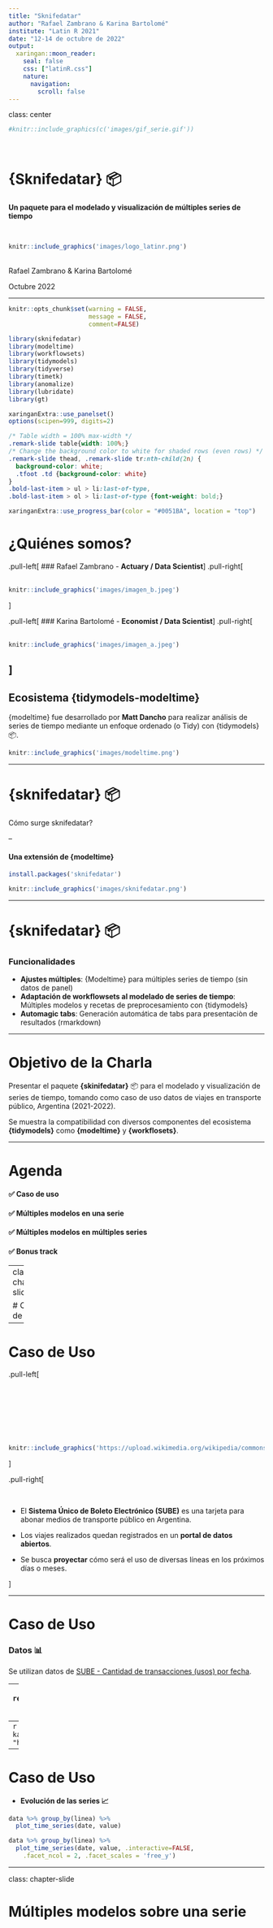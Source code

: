 ```yaml
---
title: "Sknifedatar"
author: "Rafael Zambrano & Karina Bartolomé"
institute: "Latin R 2021"
date: "12-14 de octubre de 2022"
output:
  xaringan::moon_reader:
    seal: false
    css: ["latinR.css"]
    nature:
      navigation: 
        scroll: false
---
```


class: center

```r
#knitr::include_graphics(c('images/gif_serie.gif'))
```


<br>



# {Sknifedatar}  📦


**Un paquete para el modelado y visualización de múltiples series de tiempo**

<br>

```r
knitr::include_graphics('images/logo_latinr.png')
```

<br>
Rafael Zambrano & Karina Bartolomé

Octubre 2022

---


```r
knitr::opts_chunk$set(warning = FALSE, 
                      message = FALSE, 
                      comment=FALSE)
```


```r
library(sknifedatar)
library(modeltime)
library(workflowsets)
library(tidymodels)
library(tidyverse)
library(timetk)
library(anomalize) 
library(lubridate)
library(gt)
```


```r
xaringanExtra::use_panelset()
options(scipen=999, digits=2)
```


```css
/* Table width = 100% max-width */
.remark-slide table{width: 100%;}
/* Change the background color to white for shaded rows (even rows) */
.remark-slide thead, .remark-slide tr:nth-child(2n) {
  background-color: white;
  .tfoot .td {background-color: white}
}
.bold-last-item > ul > li:last-of-type,
.bold-last-item > ol > li:last-of-type {font-weight: bold;}
```


```r
xaringanExtra::use_progress_bar(color = "#0051BA", location = "top")
```

# ¿Quiénes somos?

.pull-left[
### Rafael Zambrano
- **Actuary / Data Scientist**
]
.pull-right[
<br>
<br>
```r
knitr::include_graphics('images/imagen_b.jpeg')
```
]

.pull-left[
### Karina Bartolomé
- **Economist / Data Scientist**
]
.pull-right[
<br>
<br>
```r
knitr::include_graphics('images/imagen_a.jpeg')
```
]
---

## Ecosistema {tidymodels-modeltime}

{modeltime} fue desarrollado por **Matt Dancho** para realizar análisis de series de tiempo mediante un enfoque ordenado (o Tidy) con {tidymodels} 📦. 

```r
knitr::include_graphics('images/modeltime.png')
```


---

# {sknifedatar} 📦

Cómo surge sknifedatar?

--

#### Una extensión de **{modeltime}**

```r
install.packages('sknifedatar')
```


```r
knitr::include_graphics('images/sknifedatar.png')
```

---

# {sknifedatar} 📦

### Funcionalidades

- **Ajustes múltiples**: {Modeltime} para múltiples series de tiempo (sin datos de panel)
- **Adaptación de workflowsets al modelado de series de tiempo**: Múltiples modelos y recetas de preprocesamiento con {tidymodels}
- **Automagic tabs**: Generación automática de tabs para presentaciòn de resultados (rmarkdown)

---

# Objetivo de la Charla

Presentar el paquete **{skinifedatar}** 📦 para el modelado y visualización de series de tiempo, tomando como caso de uso datos de viajes en transporte público, Argentina (2021-2022). 

Se muestra la compatibilidad con diversos componentes del ecosistema **{tidymodels}** como **{modeltime}**  y **{workflosets}**.

---

# Agenda

#### ✅ Caso de uso
#### ✅ Múltiples modelos en una serie
#### ✅ Múltiples modelos en múltiples series
#### ✅ Bonus track

---
class: chapter-slide

# Caso de Uso

---

# Caso de Uso

.pull-left[

<br>
<br>
<br>
<br>
<br>
<br>

```r
knitr::include_graphics('https://upload.wikimedia.org/wikipedia/commons/thumb/1/14/SUBE_frente.svg/413px-SUBE_frente.svg.png')
```
]

.pull-right[

<br>


- El **Sistema Único de Boleto Electrónico (SUBE)** es una tarjeta para abonar medios de transporte público en Argentina. 

- Los viajes realizados quedan registrados en un **portal de datos abiertos**. 

- Se busca **proyectar** cómo será el uso de diversas líneas en los próximos días o meses. 


]


---

# Caso de Uso

### Datos 📊

Se utilizan datos de [SUBE - Cantidad de transacciones (usos) por fecha
](https://datos.gob.ar/dataset/transporte-sube---cantidad-transacciones-usos-por-fecha). 

--
```r
data <- read_csv('data/df_sube.csv') %>% 
  rename(date=fecha, value=n)
```
--
```r
data %>% head(4) %>% kableExtra::kable(format = "html")
```

---

# Caso de Uso

* **Evolución de las series 📈**

```r
data %>% group_by(linea) %>%
  plot_time_series(date, value) 
```

```r
data %>% group_by(linea) %>%
  plot_time_series(date, value, .interactive=FALSE,
    .facet_ncol = 2, .facet_scales = 'free_y') 
```


---

class: chapter-slide

# Múltiples modelos sobre una serie

<br> 
<br> 
<br> 
<br> 
<br> 
<br> 
<br> 
<br> 
<br> 
<br> 
<br> 
<br> 
<br> 
<br> 
<br> 
<br> 
<br> 
<br> 
<br> 
<br>
<br>
       
<div:<span style="color:white">        Introducción a modeltime</span>



---


# Múltiples modelos sobre una serie

* **Seleccion de datos**: Se selecciona el departamento **Ferrocarril Roca** 

```r
data_ffcc_roca <- data %>% 
  filter(linea=='FFCC ROCA') %>% 
  select(-linea) %>% ungroup()
```


```r
data_ffcc_roca %>% head(5) %>% kableExtra::kable(format = "html")
```

---

## Múltiples modelos sobre una serie

* **Partición de datos**: Se particiona el dataset en train y test ✂️

```r
splits <- data_ffcc_roca %>%  initial_time_split(prop = 0.9)
```


```r
splits %>% tk_time_series_cv_plan() %>%
  plot_time_series_cv_plan(date, value, .title='Partición temporal') 
```

---

## Múltiples modelos sobre una serie

* **Preprocesamiento / Recetas 🧁**: Se crea una receta de preprocesamiento, incluye la fórmula a estimar y un paso adicional que añade variables en función de la fecha.

```r
receta <- recipe(value ~ date, data = training(splits)) %>%
  
  step_date(date, 
            features = c('week', 'month','year','quarter','semester'))
```


```r
receta %>% prep() %>% juice() %>% head(1) %>% gt()
```


---

## Múltiples modelos sobre una serie

* **Modelos**: Definición y ajuste de modelos sobre train

```r
# Modelo: Auto-ARIMA
m_autoarima <- arima_reg() %>% 
  set_engine('auto_arima') %>%  
  fit(value~date, data=training(splits))
```


```r
# Modelo: regresión lineal
m_reg_lineal <- linear_reg() %>%
  set_engine("lm") %>%
  fit(value ~ as.numeric(date) + 
              factor(month(date, label = TRUE), ordered = FALSE)+
              factor(wday(date, label=TRUE), ordered=FALSE),
      data = training(splits))
```

```r
# Workflow: prophet boosted
m_prophet_boost <- workflow() %>% 
  add_recipe(receta) %>% 
  add_model(prophet_boost(mode='regression') %>%
            set_engine("prophet_xgboost")) %>% 
  fit(data = training(splits))
```

---

## Múltiples modelos sobre una serie

* **Modeltime Table**

El objeto central del ecosistema **{modeltime}** 📦 es el **modeltime_table**, el cual incluye todos los modelos entrenados para realizar comparaciones. 

```r
modelos <- modeltime_table(m_autoarima,
                           m_reg_lineal,
                           m_prophet_boost
                           )
```

```r
#saveRDS(modelos, 'modelos/modelos_ffcc_roca.rds')
modelos <- readRDS('modelos/modelos_ffcc_roca.rds')
```


```r
modelos %>% rmarkdown::paged_table(list(rows.print = 6))
```


---

## Múltiples modelos sobre una serie

* **Métricas en Test**

```r
calibration_table  <- modelos %>% 
  modeltime_calibrate(new_data = testing(splits))
```

--

```r
calibration_table %>% 
  modeltime_accuracy()
```

```r
calibration_table %>% modeltime_accuracy() %>% 
  select(-.type) %>% 
  rmarkdown::paged_table(list(rows.print = 6))
```


---

## Múltiples modelos sobre una serie

* **Métricas en Test**

```r
forecast_series <- calibration_table %>% 
  modeltime_forecast(
    new_data    = testing(splits),
    actual_data = data_ffcc_roca)
```

---

## Múltiples modelos sobre una serie

* **Métricas en Test**

```r
forecast_series %>% plot_modeltime_forecast()
```

```r
forecast_series %>% 
  plot_modeltime_forecast(
    .legend_max_width     = 30, 
    .interactive          = TRUE,
    .conf_interval_alpha  = 0.2
  )
```

---

## Múltiples modelos sobre una serie

* **Refit y pronostico (próximos 2 meses)**

```r
refit_tbl <- calibration_table %>%
  filter(.model_id %in% c(1)) %>% 
  modeltime_refit(data = data_ffcc_roca)
```


```r
forecast_final <- refit_tbl %>% 
  modeltime_forecast(
    actual_data = data_ffcc_roca,
    h='2 months'
  )
```

---
## Múltiples modelos sobre una serie

* **Visualización de la proyección a 2 meses**

```r
forecast_final %>% plot_modeltime_forecast()
```

```r
forecast_final %>% 
  plot_modeltime_forecast(
    .legend_max_width = 30, 
    .interactive      = FALSE,
    .conf_interval_alpha = 0.2
)
```


---



class: chapter-slide

# Múltiples modelos sobre múltiples series



<br> 
<br> 
<br> 
<br> 
<br> 
<br> 
<br> 
<br> 
<br> 
<br> 
<br> 
<br> 
<br> 
<br> 
<br> 
<br> 
<br> 
<br> 
<br> 
<br>
<br>
<br>
<br>

       
<div:<span style="color:white">Introducción a sknifedatar</span>



---

## Múltiples modelos - múltiples series

* **Selección de datos**

```r
nest_data <- data %>% ungroup() %>% nest(nested_column = -linea)
```

```r
reactable::reactable(nest_data, details = function(index) {
  data <- data[data$linea == nest_data$linea[index], c('date','value')] %>% 
    mutate(value = round(value, 2))
  htmltools::div(style = "padding: 10px", reactable::reactable(data, outlined = TRUE))
}, defaultPageSize=4) 
```


---

## Múltiples modelos - múltiples series

* **Modeltime Table Multifit**

```r
receta <- recipe(value ~ date, data = data %>% select(-linea)) %>%
  
  step_date(
    date,
    features = c('week', 'month', 'year', 'quarter', 'semester'))
```



---

## Múltiples modelos - múltiples series

* **Definición de modelos**

```r
# Modelo: tbats
m_tbats <-seasonal_reg() %>% set_engine("tbats")
```

```r
# Modelo stlm_arima
m_seasonal <- seasonal_reg() %>% set_engine("stlm_arima")
```

```r
# Workflow: prophet boosted
m_prophet_boost <- workflow() %>% 
  add_recipe(receta) %>% 
  add_model(
    prophet_boost(mode='regression') %>%
    set_engine("prophet_xgboost")
  )
```


---




## Múltiples modelos - múltiples series

* **Modeltime Table Multifit**

```r
model_table <- modeltime_multifit(serie = nest_data,
                                  .prop = 0.9,
                                  m_tbats,
                                  m_seasonal,
                                  m_prophet_boost
                                  ) 
```

```r
#saveRDS(model_table, 'modelos/model_table.rds')
model_table <- readRDS(here::here("modelos","model_table.rds"))
```

---

## Múltiples modelos - múltiples series

* **Métricas en la partición de evaluación**

```r
model_table$models_accuracy 
```

```r
model_table$models_accuracy %>% 
  rmarkdown::paged_table(list(rows.print = 6))
```

---

## Múltiples modelos - múltiples series

* **Forecast sobre la partición de evaluación**

```r
forecast_series <- modeltime_multiforecast(
  models_table=model_table$table_time, .prop = 0.9
)
```

---

```r
forecast_series %>% select(linea, nested_forecast) %>% 
  unnest(nested_forecast) %>% 
  group_by(linea) %>% 
  plot_modeltime_forecast() 
```


```r
forecast_series %>% 
  select(linea, nested_forecast) %>% 
  unnest(nested_forecast) %>% 
  group_by(linea) %>% 
  plot_modeltime_forecast(
    .legend_max_width = 20,
    .facet_ncol = 2, 
    .line_size = 0.5,
    .interactive = FALSE,
    .facet_scales = 'free_y',
    .title='Proyecciones') +
    theme(legend.direction = 'vertical', legend.position = 'right')
```


---

## Múltiples modelos - múltiples series

* **Selección del mejor modelo para cada serie**

```r
best_models <- modeltime_multibestmodel(
  .table = forecast_series,
  .metric = "mae"
)
```

---

```r
best_models %>% 
  select(linea, nested_forecast) %>% 
  unnest(nested_forecast) %>% 
  group_by(linea) %>% 
  plot_modeltime_forecast() 
```

```r
best_models %>% 
  select(linea, nested_forecast) %>% 
  unnest(nested_forecast) %>% 
  group_by(linea) %>% 
  plot_modeltime_forecast(
    .legend_max_width = 20,
    .interactive = FALSE,
    .facet_scales = 'free_y', 
    .facet_ncol=2
    ) +
  theme(legend.direction = 'vertical', legend.position = 'right')
```

---

## Múltiples modelos - múltiples series

* **Refit y pronostico (próximos 2 meses)**

```r
models_refit <- modeltime_multirefit(best_models)
```


```r
forecast_final <- models_refit %>% 
  modeltime_multiforecast(.h = "2 months")
```


```r
forecast_final %>% 
  select(linea, nested_forecast) %>% 
  unnest(nested_forecast) %>% 
  group_by(linea) %>% 
  plot_modeltime_forecast(.interactive=FALSE)
```

---

## Múltiples modelos - múltiples series

* **Refit y pronostico (próximos 2 meses)**

```r
forecast_final %>% 
  select(linea, nested_forecast) %>% 
  unnest(nested_forecast) %>% 
  group_by(linea) %>% 
  plot_modeltime_forecast(
    .legend_max_width = 20,
    .facet_ncol = 2, 
    .line_size = 0.5,
    .interactive = FALSE,
    .facet_scales = 'free_y',
    .title='Proyecciones'
  ) +
  theme(legend.direction = 'vertical', legend.position = 'right')
```

---

class: chapter-slide

# Bonus track: workflowsets
---

## {Worflowsets} sobre series de tiempo

<br>
<br>

```r
knitr::include_graphics('images/diagrama_wfs.png')
```

---

class: chapter-slide

# Bonus track: automagic tabs

---
# ¿Por qué utilizar tabs? 🤔

Mostrar muchos gráficos  📈 o resultados de modelos 🤖 juntos puede generar confusión. Organizar los resultados en solapas permite centrar la atención en ciertos aspectos y no sobrecargar de información. 

.panelset[
.panel[.panel-name[👋 Hey!]
Esta es la primera tab

🌟 Hacer click en las tabs para consejos no solicitados 🌟 👆

]

.panel[.panel-name[Consejo 1]
```r
knitr::include_graphics('https://media.tenor.com/images/be8a87467b75e9deaa6cfe8ad0b739a0/tenor.gif')
```
]

.panel[.panel-name[Consejo 2]
```r
knitr::include_graphics('https://media.tenor.com/images/6a2cca305dfacae61c5668dd1687ad55/tenor.gif')
```
]

.panel[.panel-name[Consejo 3]
```r
knitr::include_graphics('https://media.tenor.com/images/bfde5ad652b71fc9ded82c6ed760355b/tenor.gif')
```
]
]
---
## ¿Cómo se crean tabs manualmente?

```r
knitr::include_graphics('https://karbartolome-blog.netlify.app/posts/automagictabs/data/tabs.png')
```

---

## Generación automática de tabs 🙌

👉 **Código inline** , utilizando un dataframe anidado, que incluye una variable del resultado a presentar por tab ('.plot'), y una variable agrupadora ('Species')

```r
knitr::include_graphics('images/automagic_tabs_gif.gif')
```

---

## Contactos ✉

Karina Bartolome [![Twitter Badge](https://img.shields.io/badge/-@karbartolome-1ca0f1?style=flat&labelColor=1ca0f1&logo=twitter&logoColor=white&link=https://twitter.com/karbartolome)](https://twitter.com/karbartolome) [![Linkedin Badge](https://img.shields.io/badge/-karina bartolome-blue?style=flat&logo=Linkedin&logoColor=white&link=https://www.linkedin.com/in/karinabartolome/)](https://www.linkedin.com/in/karinabartolome/) [![Github Badge](https://img.shields.io/badge/-karbartolome-black?style=flat&logo=Github&logoColor=white&link=https://github.com/karbartolome)](https://github.com/karbartolome) [![Website Badge](https://img.shields.io/badge/-Personal%20blog-47CCCC?style=flat&logo=Google-Chrome&logoColor=white&link=https://karbartolome-blog.netlify.app/)](https://karbartolome-blog.netlify.app/)



Rafael Zambrano [![Twitter Badge](https://img.shields.io/badge/-@rafa_zamr-1ca0f1?style=flat&labelColor=1ca0f1&logo=twitter&logoColor=white&link=https://twitter.com/rafa_zamr)](https://twitter.com/rafa_zamr) [![Linkedin Badge](https://img.shields.io/badge/-rafael zambrano-blue?style=flat&logo=Linkedin&logoColor=white&link=https://www.linkedin.com/in/rafael-zambrano/)](https://www.linkedin.com/in/rafael-zambrano/) [![Github Badge](https://img.shields.io/badge/-rafzamb-black?style=flat&logo=Github&logoColor=white&link=https://github.com/rafzamb)](https://github.com/rafzamb) [![Website Badge](https://img.shields.io/badge/-Personal%20blog-47CCCC?style=flat&logo=Google-Chrome&logoColor=white&link=https://rafael-zambrano-blog-ds.netlify.app/)](https://rafael-zambrano-blog-ds.netlify.app/)



## {Sknifedatar}  📦

[Gitpage](https://rafzamb.github.io/sknifedatar/)

[Workflowsets sobre múltiples series](https://rafzamb.github.io/sknifedatar/articles/workflowsets_multi_times.html)

[Automagic tabs](https://rafzamb.github.io/sknifedatar/articles/automatic_tabs.html)

---

class: chapter-slide

# Muchas Gracias!!!
